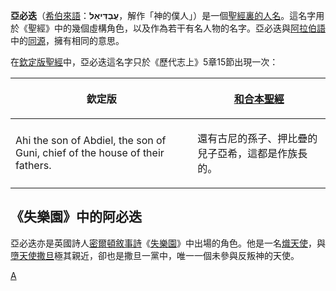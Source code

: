'''亞必迭'''（[[希伯來語|希伯來語]]：'''עֲבְדִּיאֵל'''，解作「神的僕人」）是一個[[聖經人物列表|聖經裏的人名]]。這名字用於《聖經》中的幾個虛構角色，以及作為若干有名人物的名字。亞必迭與[[阿拉伯語|阿拉伯語]]中的{{tsl|en|Abdullah (name)|'Abdullah}}[[同源|同源]]，擁有相同的意思。

在[[欽定版聖經|欽定版聖經]]中，亞必迭這名字只於《歷代志上》5章15節出現一次：

{| class="wikitable" border="1"
|-
!  欽定版
!  [[聖經_(和合本)|和合本聖經]]
|-
|  Ahi the son of Abdiel, the son of Guni, chief of the house of their fathers.
|  還有古尼的孫子、押比疊的兒子亞希，這都是作族長的。
|}

==《失樂園》中的阿必迭==
亞必迭亦是英國詩人[[密爾頓|密爾頓]][[敘事詩|敘事詩]]《[[失樂園|失樂園]]》中出場的角色。他是一名[[熾天使|熾天使]]，與[[墮天使|墮天使]][[撒旦|撒旦]]極其親近，卻也是撒旦一黨中，唯一一個未參與反叛神的天使。

{{中东神话小作品}}
[[Category:天使个体|A]]
